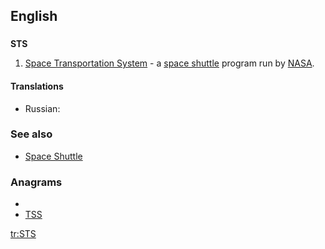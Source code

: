 ==English==

==={{initialism}}===
'''STS'''

# [[w:Space Transportation System|Space Transportation System]] - a [[space shuttle]] program run by [[w:NASA|NASA]].

====Translations====
* Russian: {{t-|ru|МТКК}}

===See also===
* [[Space Shuttle]]

===Anagrams===
* {{alphagram|sst}}
* [[TSS#English|TSS]]


[[tr:STS]]